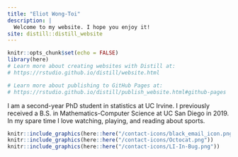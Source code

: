 ```yaml
---
title: "Eliot Wong-Toi"
description: |
  Welcome to my website. I hope you enjoy it!
site: distill::distill_website
---
```


```r
knitr::opts_chunk$set(echo = FALSE)
library(here)
# Learn more about creating websites with Distill at:
# https://rstudio.github.io/distill/website.html

# Learn more about publishing to GitHub Pages at:
# https://rstudio.github.io/distill/publish_website.html#github-pages

```

I am a second-year PhD student in statistics at UC Irvine. 
I previously received a B.S. in Mathematics-Computer Science at UC San Diego in
2019. In my spare time I love watching, playing, and reading about sports.



```r
knitr::include_graphics(here::here("/contact-icons/black_email_icon.png"))
knitr::include_graphics(here::here("/contact-icons/Octocat.png"))
knitr::include_graphics(here::here("/contact-icons/LI-In-Bug.png"))

```




